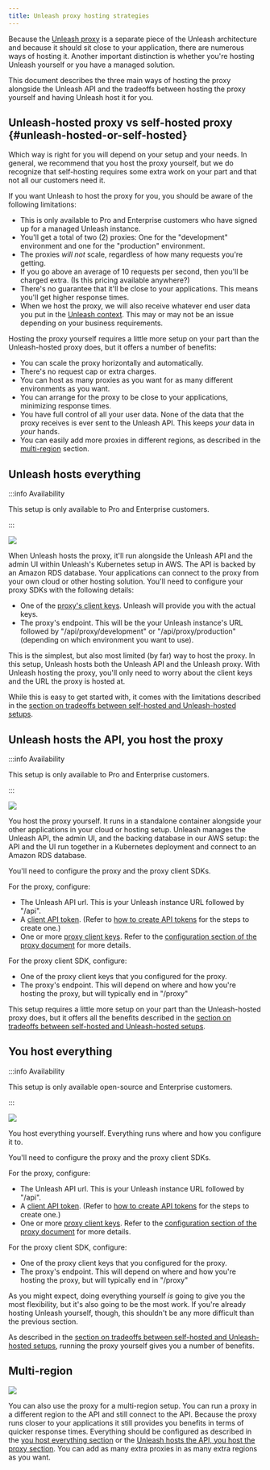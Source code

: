 ```yaml
---
title: Unleash proxy hosting strategies
---
```


Because the [Unleash proxy](../sdks/unleash-proxy.md) is a separate piece of the Unleash architecture and because it should sit close to your application, there are numerous ways of hosting it. Another important distinction is whether you're hosting Unleash yourself or you have a managed solution.

This document describes the three main ways of hosting the proxy alongside the Unleash API and the tradeoffs between hosting the proxy yourself and having Unleash host it for you.

## Unleash-hosted proxy vs self-hosted proxy {#unleash-hosted-or-self-hosted}

Which way is right for you will depend on your setup and your needs. In general, we recommend that you host the proxy yourself, but we do recognize that self-hosting requires some extra work on your part and that not all our customers need it.

If you want Unleash to host the proxy for you, you should be aware of the following limitations:

- This is only available to Pro and Enterprise customers who have signed up for a managed Unleash instance.
- You'll get a total of two (2) proxies: One for the "development" environment and one for the "production" environment.
- The proxies _will not_ scale, regardless of how many requests you're getting.
- If you go above an average of 10 requests per second, then you'll be charged extra. (Is this pricing available anywhere?)
- There's no guarantee that it'll be close to your applications. This means you'll get higher response times.
- When we host the proxy, we will also receive whatever end user data you put in the [Unleash context](../user_guide/unleash-context.md). This may or may not be an issue depending on your business requirements.

Hosting the proxy yourself requires a little more setup on your part than the Unleash-hosted proxy does, but it offers a number of benefits:
- You can scale the proxy horizontally and automatically.
- There's no request cap or extra charges.
- You can host as many proxies as you want for as many different environments as you want.
- You can arrange for the proxy to be close to your applications, minimizing response times.
- You have full control of all your user data. None of the data that the proxy receives is ever sent to the Unleash API. This keeps *your* data in *your* hands.
- You can easily add more proxies in different regions, as described in the [multi-region](#multi-region) section.

## Unleash hosts everything

:::info Availability

This setup is only available to Pro and Enterprise customers.

:::


![](/img/proxy-hosting-all-unleash.svg)

When Unleash hosts the proxy, it'll run alongside the Unleash API and the admin UI within Unleash's Kubernetes setup in AWS. The API is backed by an Amazon RDS database. Your applications can connect to the proxy from your own cloud or other hosting solution. You'll need to configure your proxy SDKs with the following details:
- One of the [proxy's client keys](../reference/api-tokens-and-client-keys.mdx#proxy-client-keys). Unleash will provide you with the actual keys.
- The proxy's endpoint. This will be the your Unleash instance's URL followed by "/api/proxy/development" or "/api/proxy/production" (depending on which environment you want to use).

This is the simplest, but also most limited (by far) way to host the proxy. In this setup, Unleash hosts both the Unleash API and the Unleash proxy. With Unleash hosting the proxy, you'll only need to worry about the client keys and the URL the proxy is hosted at.

While this is easy to get started with, it comes with the limitations described in the [section on tradeoffs between self-hosted and Unleash-hosted setups](#unleash-hosted-or-self-hosted).

## Unleash hosts the API, you host the proxy

:::info Availability

This setup is only available to Pro and Enterprise customers.

:::

![](/img/proxy-hosting-unleash-api-customer-proxy.svg)

You host the proxy yourself. It runs in a standalone container alongside your other applications in your cloud or hosting setup. Unleash manages the Unleash API, the admin UI, and the backing database in our AWS setup: the API and the UI run together in a Kubernetes deployment and connect to an Amazon RDS database.

You'll need to configure the proxy and the proxy client SDKs.

For the proxy, configure:
- The Unleash API url. This is your Unleash instance URL followed by "/api".
- A [client API token](../reference/api-tokens-and-client-keys.mdx#client-tokens). (Refer to [how to create API tokens](../user_guide/token.md) for the steps to create one.)
- One or more [proxy client keys](../reference/api-tokens-and-client-keys.mdx#proxy-client-keys). Refer to the [configuration section of the proxy document](../sdks/unleash-proxy#configuration) for more details.

For the proxy client SDK, configure:

- One of the proxy client keys that you configured for the proxy.
- The proxy's endpoint. This will depend on where and how you're hosting the proxy, but will typically end in "/proxy"

This setup requires a little more setup on your part than the Unleash-hosted proxy does, but it offers all the benefits described in the [section on tradeoffs between self-hosted and Unleash-hosted setups](#unleash-hosted-or-self-hosted).

## You host everything

:::info Availability

This setup is only available open-source and Enterprise customers.

:::

![](/img/proxy-hosting-customer-single.svg)

You host everything yourself. Everything runs where and how you configure it to.

You'll need to configure the proxy and the proxy client SDKs.

For the proxy, configure:
- The Unleash API url. This is your Unleash instance URL followed by "/api".
- A [client API token](../reference/api-tokens-and-client-keys.mdx#client-tokens). (Refer to [how to create API tokens](../user_guide/token.md) for the steps to create one.)
- One or more [proxy client keys](../reference/api-tokens-and-client-keys.mdx#proxy-client-keys). Refer to the [configuration section of the proxy document](../sdks/unleash-proxy#configuration) for more details.

For the proxy client SDK, configure:

- One of the proxy client keys that you configured for the proxy.
- The proxy's endpoint. This will depend on where and how you're hosting the proxy, but will typically end in "/proxy"

As you might expect, doing everything yourself _is_ going to give you the most flexibility, but it's also going to be the most work. If you're already hosting Unleash yourself, though, this shouldn't be any more difficult than the previous section.

As described in the [section on tradeoffs between self-hosted and Unleash-hosted setups](#unleash-hosted-or-self-hosted), running the proxy yourself gives you a number of benefits.

## Multi-region

![](/img/proxy-hosting-customer-multi.svg)

You can also use the proxy for a multi-region setup. You can run a proxy in a different region to the API and still connect to the API. Because the proxy runs closer to your applications it still provides you benefits in terms of quicker response times. Everything should be configured as described in the [you host everything section](#you-host-everything) or the [Unleash hosts the API, you host the proxy section](#unleash-hosts-the-api-you-host-the-proxy). You can add as many extra proxies in as many extra regions as you want.
